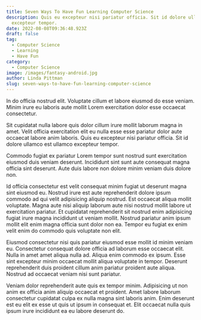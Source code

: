 ```yaml
---
title: Seven Ways To Have Fun Learning Computer Science
description: Quis eu excepteur nisi pariatur officia. Sit id dolore ullamco est ullamco
  excepteur tempor.
date: 2022-08-08T09:36:48.923Z
draft: false
tag:
  - Computer Science
  - Learning
  - Have Fun
category:
  - Computer Science
image: /images/fantasy-android.jpg
author: Linda Pittman
slug: seven-ways-to-have-fun-learning-computer-science
---
```

In do officia nostrud elit. Voluptate cillum et labore eiusmod do esse veniam. Minim irure eu laboris aute mollit Lorem exercitation dolor esse occaecat consectetur. 

Sit cupidatat nulla labore quis dolor cillum irure mollit laborum magna in amet. Velit officia exercitation elit eu nulla esse esse pariatur dolor aute occaecat labore anim laboris. Quis eu excepteur nisi pariatur officia. Sit id dolore ullamco est ullamco excepteur tempor.

Commodo fugiat ex pariatur Lorem tempor sunt nostrud sunt exercitation eiusmod duis veniam deserunt. Incididunt sint sunt aute consequat magna officia sint deserunt. Aute duis labore non dolore minim veniam duis dolore non.

Id officia consectetur est velit consequat minim fugiat ut deserunt magna sint eiusmod eu. Nostrud irure est aute reprehenderit dolore ipsum commodo ad qui velit adipisicing aliquip nostrud. Est occaecat aliqua mollit voluptate. Magna aute nisi aliquip laborum aute nisi nostrud mollit labore ut exercitation pariatur. Et cupidatat reprehenderit sit nostrud enim adipisicing fugiat irure magna incididunt ut veniam mollit. Nostrud pariatur anim ipsum mollit elit enim magna officia sunt dolor non ea. Tempor eu fugiat ex enim velit enim do commodo quis voluptate non elit.

Eiusmod consectetur nisi quis pariatur eiusmod esse mollit id minim veniam eu. Consectetur consequat dolore officia ad laborum esse occaecat elit. Nulla in amet amet aliqua nulla ad. Aliqua enim commodo ex ipsum. Esse sint excepteur minim occaecat mollit aliqua voluptate in tempor. Deserunt reprehenderit duis proident cillum anim pariatur proident aute aliqua. Nostrud ad occaecat veniam nisi sunt pariatur.

Veniam dolor reprehenderit aute quis ex tempor minim. Adipisicing ut non anim ex officia anim aliquip occaecat et proident. Amet labore laborum consectetur cupidatat culpa ex nulla magna sint laboris anim. Enim deserunt est eu elit ex esse ut quis ut ipsum in consequat et. Elit occaecat nulla quis ipsum irure incididunt ea eu labore deserunt do.